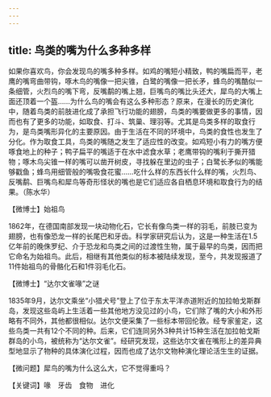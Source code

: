 ```yaml
---
---
---
```

title: 鸟类的嘴为什么多种多样
---






如果你喜欢鸟，你会发现鸟的嘴多种多样。如鸡的嘴短小精致，鸭的嘴扁而平，老鹰的嘴弯曲带钩，啄木鸟的嘴像一把尖锥，白鹭的嘴像一把长矛，蜂鸟的嘴酷似一条细管，火烈鸟的嘴下弯，反嘴鹬的嘴上翘，巨嘴鸟的嘴比头还大，犀鸟的大嘴上面还顶着一个盔……为什么鸟的嘴会有这么多种形态？原来，在漫长的历史演化中，随着鸟类的前肢进化成了承担飞行功能的翅膀，鸟类的嘴要做更多的事情，因而也有了更多的功能，如取食、打斗、筑巢、理羽等。尤其是鸟类多样的取食行为，是鸟类嘴形异化的主要原因。由于生活在不同的环境中，鸟类的食性也发生了分化。作为取食工具，鸟类的嘴随之发生了适应性的改变。如鸡短小有力的嘴方便啄食地上的种子；鸭子扁平的嘴适于在水中滤食水草；老鹰带钩的嘴利于撕开猎物；啄木鸟尖锥一样的嘴可以凿开树皮，寻找躲在里边的虫子；白鹭长矛似的嘴能够戳鱼；蜂鸟用细管般的嘴吸食花蜜……吃什么样的东西长什么样的嘴，火烈鸟、反嘴鹬、巨嘴鸟和犀鸟等奇形怪状的嘴也是它们适应各自栖息环境和取食行为的结果。（陈水华）





【微博士】始祖鸟

1862年，在德国南部发现一块动物化石，它长有像鸟类一样的羽毛，前肢已变为翅膀，也有像恐龙一样的长尾巴和牙齿。科学家研究后认为，这是一种生活在1.5亿年前的晚侏罗纪、介于恐龙和鸟类之间的过渡性生物，属于最早的鸟类，因而把它命名为始祖鸟。此后，相继有其他类似的标本被陆续发现，至今，共发现报道了11件始祖鸟的骨骼化石和1件羽毛化石。

【微博士】“达尔文雀喙”之谜



1835年9月，达尔文乘坐“小猎犬号”登上了位于东太平洋赤道附近的加拉帕戈斯群岛，发现这些岛屿上生活着一些其他地方没见过的小鸟，它们除了嘴的大小和外形略有不同外，其他都很相似。达尔文便采集了一些标本带回伦敦。经专家鉴定，这些鸟类一共有12个不同的种。后来，它们连同另外3种共计15种生活在加拉帕戈斯群岛的小鸟，被统称为“达尔文雀”。经研究发现，这些达尔文雀在嘴形上的差异典型地显示了物种的具体演化过程，因而也成了达尔文物种演化理论活生生的证据。

【微问题】犀鸟的嘴为什么这么大，它不觉得重吗？

【关键词】喙　牙齿　食物　进化